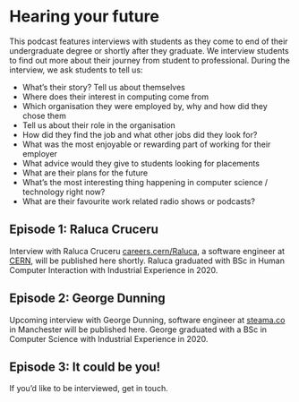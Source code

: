 # Hearing your future {#listening}

This podcast features interviews with students as they come to end of their undergraduate degree or shortly after they graduate. We interview students to find out more about their journey from student to professional. During the interview, we ask students to tell us:

* What's their story? Tell us about themselves
* Where does their interest in computing come from
* Which organisation they were employed by, why and how did they chose them
* Tell us about their role in the organisation
* How did they find the job and what other jobs did they look for?
* What was the most enjoyable or rewarding part of working for their employer
* What advice would they give to students looking for placements
* What are their plans for the future
* What’s the most interesting thing happening in computer science / technology right now?
* What are their favourite work related radio shows or podcasts?

## Episode 1: Raluca Cruceru

Interview with Raluca Cruceru [careers.cern/Raluca](https://careers.cern/Raluca), a software engineer at [CERN](https://home.cern/), will be published here shortly. Raluca graduated with BSc in Human Computer Interaction with Industrial Experience in 2020.


## Episode 2: George Dunning

Upcoming interview with George Dunning, software engineer at [steama.co](https://steama.co/) in Manchester will be published here. George graduated with a BSc in Computer Science with Industrial Experience in 2020.


## Episode 3: It could be you!

If you'd like to be interviewed, get in touch.

